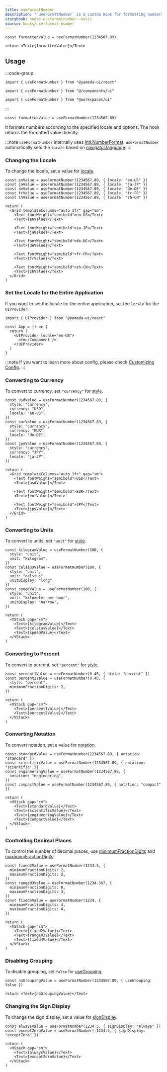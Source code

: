```yaml
---
title: useFormatNumber
description: "`useFormatNumber` is a custom hook for formatting numbers."
storybook: hooks-useformatnumber--basic
source: hooks/use-format-number
---
```


```tsx preview functional client
const formattedValue = useFormatNumber(1234567.89)

return <Text>{formattedValue}</Text>
```

## Usage

:::code-group

```tsx [package]
import { useFormatNumber } from "@yamada-ui/react"
```

```tsx [alias]
import { useFormatNumber } from "@/components/ui"
```

```tsx [monorepo]
import { useFormatNumber } from "@workspaces/ui"
```

:::

```tsx
const formattedValue = useFormatNumber(1234567.89)
```

It formats numbers according to the specified locale and options. The hook returns the formatted value directly.

:::note
`useFormatNumber` internally uses [Intl.NumberFormat](https://developer.mozilla.org/en-US/docs/Web/JavaScript/Reference/Global_Objects/Intl/NumberFormat). `useFormatNumber` automatically sets the `locale` based on [navigator.language](https://developer.mozilla.org/en-US/docs/Web/API/Navigator/language).
:::

### Changing the Locale

To change the locale, set a value for [locale](https://developer.mozilla.org/en-US/docs/Web/JavaScript/Reference/Global_Objects/Intl/NumberFormat/NumberFormat#locales).

```tsx preview functional client
const enValue = useFormatNumber(1234567.89, { locale: "en-US" })
const jaValue = useFormatNumber(1234567.89, { locale: "ja-JP" })
const deValue = useFormatNumber(1234567.89, { locale: "de-DE" })
const frValue = useFormatNumber(1234567.89, { locale: "fr-FR" })
const zhValue = useFormatNumber(1234567.89, { locale: "zh-CN" })

return (
  <Grid templateColumns="auto 1fr" gap="sm">
    <Text fontWeight="semibold">en-US</Text>
    <Text>{enValue}</Text>

    <Text fontWeight="semibold">ja-JP</Text>
    <Text>{jaValue}</Text>

    <Text fontWeight="semibold">de-DE</Text>
    <Text>{deValue}</Text>

    <Text fontWeight="semibold">fr-FR</Text>
    <Text>{frValue}</Text>

    <Text fontWeight="semibold">zh-CN</Text>
    <Text>{zhValue}</Text>
  </Grid>
)
```

### Set the Locale for the Entire Application

If you want to set the locale for the entire application, set the `locale` for the `UIProvider`.

```tsx
import { UIProvider } from "@yamada-ui/react"

const App = () => {
  return (
    <UIProvider locale="en-US">
      <YourComponent />
    </UIProvider>
  )
}
```

:::note
If you want to learn more about config, please check [Customizing Config](/docs/theming/configuration/customization).
:::

### Converting to Currency

To convert to currency, set `"currency"` for [style](https://developer.mozilla.org/en-US/docs/Web/JavaScript/Reference/Global_Objects/Intl/NumberFormat/NumberFormat#style).

```tsx preview functional client
const usdValue = useFormatNumber(1234567.89, {
  style: "currency",
  currency: "USD",
  locale: "en-US",
})
const eurValue = useFormatNumber(1234567.89, {
  style: "currency",
  currency: "EUR",
  locale: "de-DE",
})
const jpyValue = useFormatNumber(1234567.89, {
  style: "currency",
  currency: "JPY",
  locale: "ja-JP",
})

return (
  <Grid templateColumns="auto 1fr" gap="sm">
    <Text fontWeight="semibold">USD</Text>
    <Text>{usdValue}</Text>

    <Text fontWeight="semibold">EUR</Text>
    <Text>{eurValue}</Text>

    <Text fontWeight="semibold">JPY</Text>
    <Text>{jpyValue}</Text>
  </Grid>
)
```

### Converting to Units

To convert to units, set `"unit"` for [style](https://developer.mozilla.org/en-US/docs/Web/JavaScript/Reference/Global_Objects/Intl/NumberFormat/NumberFormat#style).

```tsx preview functional client
const kilogramValue = useFormatNumber(100, {
  style: "unit",
  unit: "kilogram",
})
const celsiusValue = useFormatNumber(100, {
  style: "unit",
  unit: "celsius",
  unitDisplay: "long",
})
const speedValue = useFormatNumber(100, {
  style: "unit",
  unit: "kilometer-per-hour",
  unitDisplay: "narrow",
})

return (
  <VStack gap="sm">
    <Text>{kilogramValue}</Text>
    <Text>{celsiusValue}</Text>
    <Text>{speedValue}</Text>
  </VStack>
)
```

### Converting to Percent

To convert to percent, set `"percent"` for [style](https://developer.mozilla.org/en-US/docs/Web/JavaScript/Reference/Global_Objects/Intl/NumberFormat/NumberFormat#style).

```tsx preview functional client
const percent1Value = useFormatNumber(0.45, { style: "percent" })
const percent2Value = useFormatNumber(0.45, {
  style: "percent",
  minimumFractionDigits: 2,
})

return (
  <VStack gap="sm">
    <Text>{percent1Value}</Text>
    <Text>{percent2Value}</Text>
  </VStack>
)
```

### Converting Notation

To convert notation, set a value for [notation](https://developer.mozilla.org/en-US/docs/Web/JavaScript/Reference/Global_Objects/Intl/NumberFormat/NumberFormat#notation).

```tsx preview functional client
const standardValue = useFormatNumber(1234567.89, { notation: "standard" })
const scientificValue = useFormatNumber(1234567.89, { notation: "scientific" })
const engineeringValue = useFormatNumber(1234567.89, {
  notation: "engineering",
})
const compactValue = useFormatNumber(1234567.89, { notation: "compact" })

return (
  <VStack gap="sm">
    <Text>{standardValue}</Text>
    <Text>{scientificValue}</Text>
    <Text>{engineeringValue}</Text>
    <Text>{compactValue}</Text>
  </VStack>
)
```

### Controlling Decimal Places

To control the number of decimal places, use [minimumFractionDigits](https://developer.mozilla.org/en-US/docs/Web/JavaScript/Reference/Global_Objects/Intl/NumberFormat/NumberFormat#minimumfractiondigits) and [maximumFractionDigits](https://developer.mozilla.org/en-US/docs/Web/JavaScript/Reference/Global_Objects/Intl/NumberFormat/NumberFormat#maximumfractiondigits).

```tsx preview functional client
const fixed2Value = useFormatNumber(1234.5, {
  minimumFractionDigits: 2,
  maximumFractionDigits: 2,
})
const range03Value = useFormatNumber(1234.567, {
  minimumFractionDigits: 0,
  maximumFractionDigits: 3,
})
const fixed4Value = useFormatNumber(1234, {
  minimumFractionDigits: 4,
  maximumFractionDigits: 4,
})

return (
  <VStack gap="sm">
    <Text>{fixed2Value}</Text>
    <Text>{range03Value}</Text>
    <Text>{fixed4Value}</Text>
  </VStack>
)
```

### Disabling Grouping

To disable grouping, set `false` for [useGrouping](https://developer.mozilla.org/en-US/docs/Web/JavaScript/Reference/Global_Objects/Intl/NumberFormat/NumberFormat#usegrouping).

```tsx preview functional client
const noGroupingValue = useFormatNumber(1234567.89, { useGrouping: false })

return <Text>{noGroupingValue}</Text>
```

### Changing the Sign Display

To change the sign display, set a value for [signDisplay](https://developer.mozilla.org/en-US/docs/Web/JavaScript/Reference/Global_Objects/Intl/NumberFormat/NumberFormat#signdisplay).

```tsx preview functional client
const alwaysValue = useFormatNumber(1234.5, { signDisplay: "always" })
const exceptZeroValue = useFormatNumber(-1234.5, { signDisplay: "exceptZero" })

return (
  <VStack gap="sm">
    <Text>{alwaysValue}</Text>
    <Text>{exceptZeroValue}</Text>
  </VStack>
)
```
